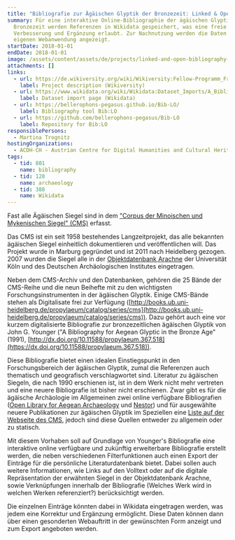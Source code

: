 ```yaml
---
title: "Bibliografie zur Ägäischen Glyptik der Bronzezeit: Linked & Open"
summary: Für eine interaktive Online-Bibliographie der ägäischen Glyptik der
  Bronzezeit werden Referenzen in Wikidata gespeichert, was eine freie
  Verbesserung und Ergänzung erlaubt. Zur Nachnutzung werden die Daten in einer
  eigenen Webanwendung angezeigt.
startDate: 2018-01-01
endDate: 2018-01-01
image: /assets/content/assets/de/projects/linked-and-open-bibliography-aegean-glyptic-bronze-age/lobib-title2.png
attachments: []
links:
  - url: https://de.wikiversity.org/wiki/Wikiversity:Fellow-Programm_Freies_Wissen/Einreichungen/A_Linked_and_Open_Bibliography_for_Aegean_Glyptic_in_the_Bronze_Age
    label: Project description (Wikiversity)
  - url: https://www.wikidata.org/wiki/Wikidata:Dataset_Imports/A_Bibliography_for_Aegean_Glyptic_in_the_Bronze_Age_(1991),_compiled_by_John_G._Younger
    label: Dataset import page (Wikidata)
  - url: https://bellerophons-pegasus.github.io/Bib-LO/
    label: Bibliography tool Bib:LO
  - url: https://github.com/bellerophons-pegasus/Bib-LO
    label: Repository for Bib:LO
responsiblePersons:
  - Martina Trognitz
hostingOrganizations:
  - ACDH-CH - Austrian Centre for Digital Humanities and Cultural Heritage
tags:
  - tid: 801
    name: bibliography
  - tid: 128
    name: archaeology
  - tid: 388
    name: Wikidata
---
```

Fast alle Ägäischen Siegel sind in dem ["Corpus der Minoischen und Mykenischen Siegel" (CMS)](http://cmsheidelberg.uni-hd.de/) erfasst.

Das CMS ist ein seit 1958 bestehendes Langzeitprojekt, das alle bekannten ägäischen Siegel einheitlich dokumentieren und veröffentlichen will. Das Projekt wurde in Marburg gegründet und ist 2011 nach Heidelberg gezogen. 2007 wurden die Siegel alle in der [Objektdatenbank Arachne](https://arachne.uni-koeln.de/) der Universität Köln und des Deutschen Archäologischen Institutes eingetragen.

Neben dem CMS-Archiv und den Datenbanken, gehören die 25 Bände der CMS-Reihe und die neun Beihefte mit zu den wichtigsten Forschungsinstrumenten in der ägäischen Glyptik. Einige CMS-Bände stehen als Digitalisate frei zur Verfügung ([http://books.ub.uni-heidelberg.de/propylaeum/catalog/series/cms](http://books.ub.uni-heidelberg.de/propylaeum/catalog/series/cms)). Dazu gehört auch eine vor kurzem digitalisierte Bibliografie zur bronzezeitlichen ägäischen Glyptik von John G. Younger ("A Bibliography for Aegean Glyptic in the Bronze Age" (1991), [http://dx.doi.org/10.11588/propylaeum.367.518](https://dx.doi.org/10.11588/propylaeum.367.518)).

Diese Bibliografie bietet einen idealen Einstiegspunkt in den Forschungsbereich der ägäischen Glyptik, zumal die Referenzen auch thematisch und geografisch verschlagwortet sind. Literatur zu ägäischen Siegeln, die nach 1990 erschienen ist, ist in dem Werk nicht mehr vertreten und eine neuere Bibliografie ist bisher nicht erschienen. Zwar gibt es für die ägäische Archäologie im Allgemeinen zwei online verfügbare Bibliografien ([Open Library for Aegean Archaeology](http://biblio.ub.uni-heidelberg.de/OPLAA/) und [Nestor](https://classics.uc.edu/nestor/)) und für ausgewählte neuere Publikationen zur ägäischen Glyptik im Speziellen eine [Liste auf der Webseite des CMS](http://cmsheidelberg.uni-hd.de/newPublications/newPublications.html), jedoch sind diese Quellen entweder zu allgemein oder zu statisch.

Mit diesem Vorhaben soll auf Grundlage von Younger's Bibliografie eine interaktive online verfügbare und zukünftig erweiterbare Bibliografie erstellt werden, die neben verschiedenen Filterfunktionen auch einen Export der Einträge für die persönliche Literaturdatenbank bietet. Dabei sollen auch weitere Informationen, wie Links auf den Volltext oder auf die digitale Repräsentation der erwähnten Siegel in der Objektdatenbank Arachne, sowie Verknüpfungen innerhalb der Bibliografie (Welches Werk wird in welchen Werken referenziert?) berücksichtigt werden.

Die einzelnen Einträge könnten dabei in Wikidata eingetragen werden, was jedem eine Korrektur und Ergänzung ermöglicht. Diese Daten können dann über einen gesonderten Webauftritt in der gewünschten Form anzeigt und zum Export angeboten werden.
